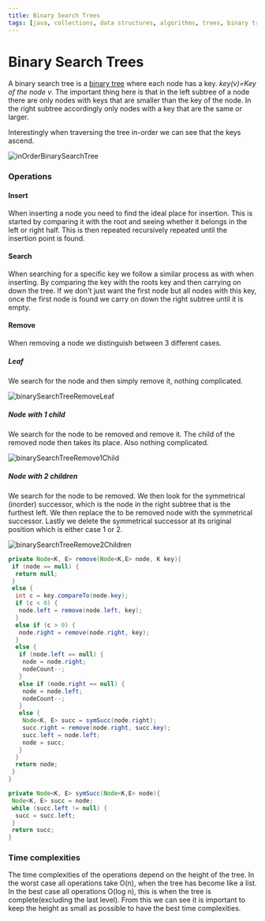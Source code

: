 ```yaml
---
title: Binary Search Trees
tags: [java, collections, data structures, algorithms, trees, binary tree, binary search tree]
---
```


# Binary Search Trees

A binary search tree is a [binary tree](./binaryTrees) where each node has a key. *key(v)=Key of the node v*. The important thing here is that in the left subtree of a node there are only nodes with keys that are smaller than the key of the node. In the right subtree accordingly only nodes with a key that are the same or larger.

Interestingly when traversing the tree in-order we can see that the keys ascend.

![inOrderBinarySearchTree](/compSci/inOrderBinarySearchTree.png)

### Operations

#### Insert

When inserting a node you need to find the ideal place for insertion. This is started by comparing it with the root and seeing whether it belongs in the left or right half. This is then repeated recursively repeated until the insertion point is found.

#### Search

When searching for a specific key we follow a similar process as with when inserting. By comparing the key with the roots key and then carrying on down the tree. If we don't just want the first node but all nodes with this key, once the first node is found we carry on down the right subtree until it is empty.

#### Remove

When removing a node we distinguish between 3 different cases.

##### Leaf

We search for the node and then simply remove it, nothing complicated.

![binarySearchTreeRemoveLeaf](/compSci/binarySearchTreeRemoveLeaf.png)

##### Node with 1 child

We search for the node to be removed and remove it. The child of the removed node then takes its place. Also nothing complicated.

![binarySearchTreeRemove1Child](/compSci/binarySearchTreeRemove1Child.png)

##### Node with 2 children

We search for the node to be removed. We then look for the symmetrical (inorder) successor, which is the node in the right subtree that is the furthest left. We then replace the to be removed node with the symmetrical successor. Lastly we delete the symmetrical successor at its original position which is either case 1 or 2.

![binarySearchTreeRemove2Children](/compSci/binarySearchTreeRemove2Children.png)

```java
private Node<K, E> remove(Node<K,E> node, K key){
 if (node == null) {
  return null;
 }
 else {
  int c = key.compareTo(node.key);
  if (c < 0) {
   node.left = remove(node.left, key);
  }
  else if (c > 0) {
   node.right = remove(node.right, key);
  }
  else {
   if (node.left == null) {
    node = node.right;
    nodeCount--;
   }
   else if (node.right == null) {
    node = node.left;
    nodeCount--;
   }
   else {
    Node<K, E> succ = symSucc(node.right);
    succ.right = remove(node.right, succ.key);
    succ.left = node.left;
    node = succ;
   }
  }
  return node;
 }
}

private Node<K, E> symSucc(Node<K,E> node){
 Node<K, E> succ = node;
 while (succ.left != null) {
  succ = succ.left;
 }
 return succ;
}
```

### Time complexities

The time complexities of the operations depend on the height of the tree. In the worst case all operations take O(n), when the tree has become like a list. In the best case all operations O(log n), this is when the tree is complete(excluding the last level). From this we can see it is important to keep the height as small as possible to have the best time complexities.

